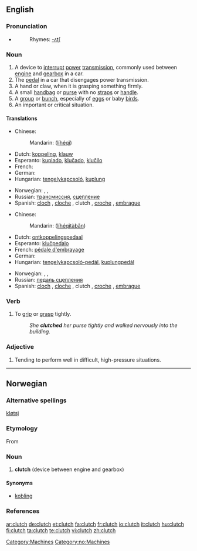 ==English==

===Pronunciation===
{{wikipedia}}
* {{audio|en-us-clutch.ogg|Audio (US)}}
*: Rhymes: [[Rhymes:English:-ʌtʃ|-ʌtʃ]]

===Noun===
{{en-noun|es}}

# A device to [[interrupt]] [[power]] [[transmission]], commonly used between [[engine]] and [[gearbox]] in a car.
# The [[pedal]] in a car that disengages power transmission.
# A hand or claw, when it is grasping something firmly.
# A small [[handbag]] or [[purse]] with  no [[straps]] or [[handle]].
# A [[group]] or [[bunch]], especially of [[eggs]] or baby [[birds]].
# An important or critical situation.

====Translations====
{{trans-top|A device to interrupt power transmission}}
* Chinese: 
*: Mandarin: {{zh-ts|[[離合]][[器]]|[[离合]][[器]]}} ([[lí]][[hé]][[qì]])
* Dutch: [[koppeling]], [[klauw]] {{f}}
* Esperanto: [[kuplado]], [[kluĉado]], [[kluĉilo]]
* French: {{t+|fr|embrayage}}
* German: {{t+|de|Kupplung|f}}
* Hungarian: [[tengelykapcsoló]], [[kuplung]]
{{trans-mid}}
* Norwegian: {{t-|no|clutch|m}}, {{t-|no|kløtsj|m}}, {{t-|no|kobling|m}}
* Russian: [[трансмиссия]], [[сцепление]]
* Spanish: [[cloch]] {{m}} {{italbrac|Colombia|Costa Rica|Honduras|Mexico|Nicaragua}}, [[cloche]] {{italbrac|Caribbean Islands|Colombian Atlantic Coast|Venezuela}}, clutch {{italbrac|Colombia|El Salvador|Guatemala|Mexico|Panama|Peru - pronounced 'cloch'}} {{m}}, [[croche]] {{m}} {{italbrac|Venezuela}},  [[embrague]] {{m}} {{italbrac|Argentina|Bolivia|Chile|Ecuador|Paraguay|Spain|Uruguay}}
{{trans-bottom}}

{{trans-top|The pedal in a car that disengages power transmission}}
* Chinese: 
*: Mandarin: {{zh-ts|[[離合]][[器]][[踏板]]|[[离合]][[器]][[踏板]]}} ([[lí]][[hé]][[qì]][[tà]][[bǎn]])
* Dutch: [[ontkoppelingspedaal]] {{m}}
* Esperanto: [[kluĉpedalo]]
* French: [[pédale d'embrayage]]
* German: {{t-|de|Kupplungspedal}}
* Hungarian: [[tengelykapcsoló-pedál]], [[kuplungpedál]]
{{trans-mid}}
* Norwegian: {{t-|no|clutchpedal|m}}, {{t-|no|kløtsjpedal|m}}, {{t-|no|koblingspedal|m}}
* Russian: [[педаль сцепления]]
* Spanish: [[cloch]] {{m}} {{italbrac|Colombia|Costa Rica|Honduras|Mexico|Nicaragua}}, [[cloche]] {{italbrac|Caribbean Islands|Colombian Atlantic Coast|Venezuela}}, clutch {{italbrac|Colombia|El Salvador|Guatemala|Mexico|Panama|Peru - pronounced 'cloch'}} {{m}}, [[croche]] {{m}} {{italbrac|Venezuela}},  [[embrague]] {{m}} {{italbrac|Argentina|Bolivia|Chile|Ecuador|Paraguay|Spain|Uruguay}}
{{trans-bottom}}

{{trans-top|A small handbag or purse with no straps or handle}}
{{trans-mid}}
{{trans-bottom}}

{{trans-top|A group or bunch, especially of eggs or baby birds}}
{{trans-mid}}
{{trans-bottom}}

===Verb===
{{en-verb|clutch|es}}

# To [[grip]] or [[grasp]] tightly.
#: ''She '''clutched''' her purse tightly and walked nervously into the building.''

===Adjective===
{{en-adj}}

# {{US}} Tending to perform well in difficult, high-pressure situations.


[[Category:Machines]]

----

==Norwegian==

===Alternative spellings===
[[kløtsj]]

===Etymology===
From {{etyl|en|no}} {{term|clutch}}

===Noun===
{{no-noun-m1}}

# '''clutch''' (device between engine and gearbox)

====Synonyms====
* [[kobling]]

===References===
{{R:Dokumentasjonsprosjektet}}

[[Category:no:Machines]]

[[ar:clutch]]
[[de:clutch]]
[[et:clutch]]
[[fa:clutch]]
[[fr:clutch]]
[[io:clutch]]
[[it:clutch]]
[[hu:clutch]]
[[fi:clutch]]
[[ta:clutch]]
[[te:clutch]]
[[vi:clutch]]
[[zh:clutch]]